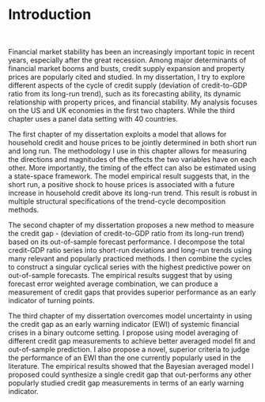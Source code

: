 
# Introduction

&nbsp;

Financial market stability has been an increasingly important topic in recent years, especially after the great recession. Among major determinants of financial market booms and busts, credit supply expansion and property prices are popularly cited and studied. In my dissertation, I try to explore different aspects of the cycle of credit supply (deviation of credit-to-GDP ratio from its long-run trend), such as its forecasting ability, its dynamic relationship with property prices, and financial stability. My analysis focuses on the US and UK economies in the first two chapters. While the third chapter uses a panel data setting with 40 countries.

The first chapter of my dissertation exploits a model that allows for household credit and house prices to be jointly determined in both short run and long run. The methodology I use in this chapter allows for measuring the directions and magnitudes of the effects the two variables have on each other. More importantly, the timing of the effect can also be estimated using a state-space framework. The model empirical result suggests that, in the short run, a positive shock to house prices is associated with a future increase in household credit above its long-run trend. This result is robust in multiple structural specifications of the trend-cycle decomposition methods.

The second chapter of my dissertation proposes a new method to measure the credit gap - (deviation of credit-to-GDP ratio from its long-run trend) based on its out-of-sample forecast performance. I decompose the total credit-GDP ratio series into short-run deviations and long-run trends using many relevant and popularly practiced methods. I then combine the cycles to construct a singular cyclical series with the highest predictive power on out-of-sample forecasts. The empirical results suggest that by using forecast error weighted average combination, we can produce a measurement of credit gaps that provides superior performance as an early indicator of turning points.

The third chapter of my dissertation overcomes model uncertainty in using the credit gap as an early warning indicator (EWI) of systemic financial crises in a binary outcome setting. I propose using model averaging of different credit gap measurements to achieve better averaged model fit and out-of-sample prediction. I also propose a novel, superior criteria to judge the performance of an EWI than the one currently popularly used in the literature. The empirical results showed that the Bayesian averaged model I proposed could synthesize a single credit gap that out-performs any other popularly studied credit gap measurements in terms of an early warning indicator.


